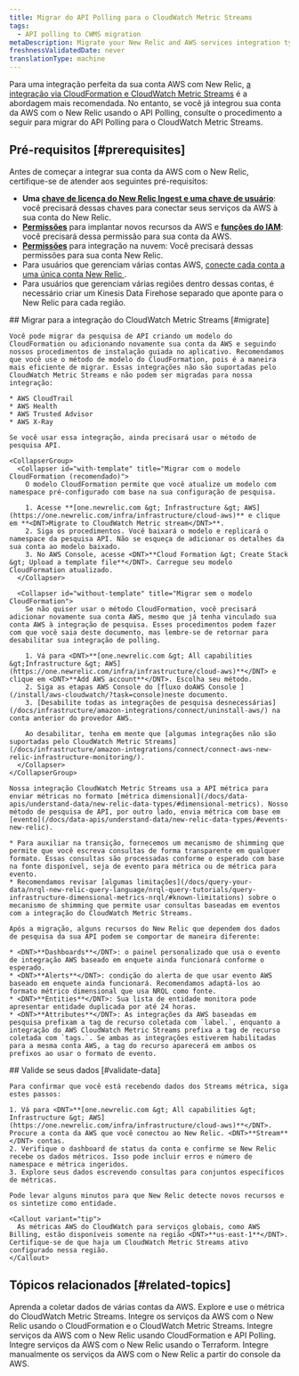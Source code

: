 ```yaml
---
title: Migrar do API Polling para o CloudWatch Metric Streams
tags:
  - API polling to CWMS migration
metaDescription: Migrate your New Relic and AWS services integration type from API Polling to CloudWatch Metric Streams.
freshnessValidatedDate: never
translationType: machine
---
```


Para uma integração perfeita da sua conta AWS com New Relic, [a integração via CloudFormation e CloudWatch Metric Streams](/docs/infrastructure/amazon-integrations/aws-integration-for-metrics/via-cloudformation) é a abordagem mais recomendada. No entanto, se você já integrou sua conta da AWS com o New Relic usando o API Polling, consulte o procedimento a seguir para migrar do API Polling para o CloudWatch Metric Streams.

## Pré-requisitos [#prerequisites]

Antes de começar a integrar sua conta da AWS com o New Relic, certifique-se de atender aos seguintes pré-requisitos:

* **Uma [chave de licença do New Relic Ingest e uma chave de usuário](https://one.newrelic.com/api-keys)**: você precisará dessas chaves para conectar seus serviços da AWS à sua conta do New Relic.
* **[Permissões](https://docs.aws.amazon.com/ARG/latest/userguide/gettingstarted-prereqs-permissions.html)** para implantar novos recursos da AWS e **[funções do IAM](https://docs.aws.amazon.com/IAM/latest/UserGuide/id_roles.html)**: você precisará dessa permissão para sua conta da AWS.
* **[Permissões](/docs/accounts/accounts-billing/new-relic-one-user-management/user-permissions/#infrastructure)** para integração na nuvem: Você precisará dessas permissões para sua conta New Relic.
* Para usuários que gerenciam várias contas AWS, [conecte cada conta a uma única conta New Relic ](/docs/infrastructure/amazon-integrations/manage-aws-data/aws-multi-account).
* Para usuários que gerenciam várias regiões dentro dessas contas, é necessário criar um Kinesis Data Firehose separado que aponte para o New Relic para cada região.

<Steps>
  <Step>
    ## Migrar para a integração do CloudWatch Metric Streams [#migrate]

    Você pode migrar da pesquisa de API criando um modelo do CloudFormation ou adicionando novamente sua conta da AWS e seguindo nossos procedimentos de instalação guiada no aplicativo. Recomendamos que você use o método de modelo do CloudFormation, pois é a maneira mais eficiente de migrar. Essas integrações não são suportadas pelo CloudWatch Metric Streams e não podem ser migradas para nossa integração:

    * AWS CloudTrail
    * AWS Health
    * AWS Trusted Advisor
    * AWS X-Ray

    Se você usar essa integração, ainda precisará usar o método de pesquisa API.

    <CollapserGroup>
      <Collapser id="with-template" title="Migrar com o modelo CloudFormation (recomendado)">
        O modelo CloudFormation permite que você atualize um modelo com namespace pré-configurado com base na sua configuração de pesquisa.

        1. Acesse **[one.newrelic.com &gt; Infrastructure &gt; AWS](https://one.newrelic.com/infra/infrastructure/cloud-aws)** e clique em **<DNT>Migrate to CloudWatch Metric stream</DNT>**.
        2. Siga os procedimentos. Você baixará o modelo e replicará o namespace da pesquisa API. Não se esqueça de adicionar os detalhes da sua conta ao modelo baixado.
        3. No AWS Console, acesse <DNT>**Cloud Formation &gt; Create Stack &gt; Upload a template file**</DNT>. Carregue seu modelo CloudFormation atualizado.
      </Collapser>

      <Collapser id="without-template" title="Migrar sem o modelo CloudFormation">
        Se não quiser usar o método CloudFormation, você precisará adicionar novamente sua conta AWS, mesmo que já tenha vinculado sua conta AWS à integração de pesquisa. Esses procedimentos podem fazer com que você saia deste documento, mas lembre-se de retornar para desabilitar sua integração de polling.

        1. Vá para <DNT>**[one.newrelic.com &gt; All capabilities &gt;Infrastructure &gt; AWS](https://one.newrelic.com/infra/infrastructure/cloud-aws)**</DNT> e clique em <DNT>**Add AWS account**</DNT>. Escolha seu método.
        2. Siga as etapas AWS Console do [fluxo doAWS Console ](/install/aws-cloudwatch/?task=console)neste documento.
        3. [Desabilite todas as integrações de pesquisa desnecessárias](/docs/infrastructure/amazon-integrations/connect/uninstall-aws/) na conta anterior do provedor AWS.

        Ao desabilitar, tenha em mente que [algumas integrações não são suportadas pelo CloudWatch Metric Streams](/docs/infrastructure/amazon-integrations/connect/connect-aws-new-relic-infrastructure-monitoring/).
      </Collapser>
    </CollapserGroup>

    Nossa integração CloudWatch Metric Streams usa a API métrica para enviar métricas no formato [métrica dimensional](/docs/data-apis/understand-data/new-relic-data-types/#dimensional-metrics). Nosso método de pesquisa de API, por outro lado, envia métrica com base em [evento](/docs/data-apis/understand-data/new-relic-data-types/#events-new-relic).

    * Para auxiliar na transição, fornecemos um mecanismo de shimming que permite que você escreva consultas de forma transparente em qualquer formato. Essas consultas são processadas conforme o esperado com base na fonte disponível, seja de evento para métrica ou de métrica para evento.
    * Recomendamos revisar [algumas limitações](/docs/query-your-data/nrql-new-relic-query-language/nrql-query-tutorials/query-infrastructure-dimensional-metrics-nrql/#known-limitations) sobre o mecanismo de shimming que permite usar consultas baseadas em eventos com a integração do CloudWatch Metric Streams.

    Após a migração, alguns recursos do New Relic que dependem dos dados de pesquisa da sua API podem se comportar de maneira diferente:

    * <DNT>**Dashboards**</DNT>: o painel personalizado que usa o evento de integração AWS baseado em enquete ainda funcionará conforme o esperado.
    * <DNT>**Alerts**</DNT>: condição do alerta de que usar evento AWS baseado em enquete ainda funcionará. Recomendamos adaptá-los ao formato métrico dimensional que usa NRQL como fonte.
    * <DNT>**Entities**</DNT>: Sua lista de entidade monitora pode apresentar entidade duplicada por até 24 horas.
    * <DNT>**Attributes**</DNT>: As integrações da AWS baseadas em pesquisa prefixam a tag de recurso coletada com `label.`, enquanto a integração do AWS CloudWatch Metric Streams prefixa a tag de recurso coletada com `tags.`. Se ambas as integrações estiverem habilitadas para a mesma conta AWS, a tag do recurso aparecerá em ambos os prefixos ao usar o formato de evento.
  </Step>

  <Step>
    ## Valide se seus dados [#validate-data]

    Para confirmar que você está recebendo dados dos Streams métrica, siga estes passos:

    1. Vá para <DNT>**[one.newrelic.com &gt; All capabilities &gt; Infrastructure &gt; AWS](https://one.newrelic.com/infra/infrastructure/cloud-aws)**</DNT>. Procure a conta da AWS que você conectou ao New Relic. <DNT>**Stream**</DNT> contas.
    2. Verifique o dashboard de status da conta e confirme se New Relic recebe os dados métricos. Isso pode incluir erros e número de namespace e métrica ingeridos.
    3. Explore seus dados escrevendo consultas para conjuntos específicos de métricas.

    Pode levar alguns minutos para que New Relic detecte novos recursos e os sintetize como entidade.

    <Callout variant="tip">
      As métricas AWS do CloudWatch para serviços globais, como AWS Billing, estão disponíveis somente na região <DNT>**us-east-1**</DNT>. Certifique-se de que haja um CloudWatch Metric Streams ativo configurado nessa região.
    </Callout>
  </Step>
</Steps>

## Tópicos relacionados [#related-topics]

<DocTiles>
  <DocTile title="Coletar dados de várias contas da AWS" path="/docs/infrastructure/amazon-integrations/manage-aws-data/aws-multi-account/">
    Aprenda a coletar dados de várias contas da AWS.
  </DocTile>

  <DocTile title="AWS integração métrica" path="/docs/infrastructure/amazon-integrations/manage-aws-data/aws-integrations-metrics/">
    Explore e use o métrica do CloudWatch Metric Streams.
  </DocTile>

  <DocTile title="Integração AWS via CloudFormation e CWMS" path="/docs/infrastructure/amazon-integrations/aws-integration-for-metrics/via-cloudformation-cwms">
    Integre os serviços da AWS com o New Relic usando o CloudFormation e o CloudWatch Metric Streams.
  </DocTile>

  <DocTile title="Integração AWS via CloudFormation e API Polling" path="/docs/infrastructure/amazon-integrations/aws-integration-for-metrics/via-cloudformation-and-api-polling">
    Integre serviços da AWS com o New Relic usando CloudFormation e API Polling.
  </DocTile>

  <DocTile title="Integração AWS via Terraform" path="/docs/infrastructure/amazon-integrations/aws-integration-for-metrics/terraform">
    Integre serviços da AWS com o New Relic usando o Terraform.
  </DocTile>

  <DocTile title="Integração manual do console AWS" path="/docs/infrastructure/amazon-integrations/aws-integration-for-metrics/manual">
    Integre manualmente os serviços da AWS com o New Relic a partir do console da AWS.
  </DocTile>
</DocTiles>